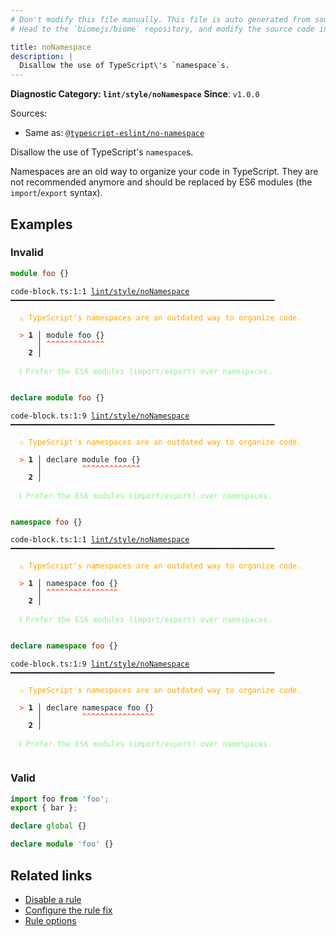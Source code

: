 ```yaml
---
# Don't modify this file manually. This file is auto generated from source, and you will lose your changes next time the website is built.
# Head to the `biomejs/biome` repository, and modify the source code in there.

title: noNamespace
description: |
  Disallow the use of TypeScript\'s `namespace`s.
---
```


**Diagnostic Category: `lint/style/noNamespace`**
<Tabs>
<TabItem label="TypeScript and TSX" icon="seti:typescript">
**Since**: `v1.0.0`

Sources: 
- Same as: <a href="https://typescript-eslint.io/rules/no-namespace" target="_blank"><code>@typescript-eslint/no-namespace</code></a>

Disallow the use of TypeScript's `namespace`s.

Namespaces are an old way to organize your code in TypeScript.
They are not recommended anymore and should be replaced by ES6 modules
(the `import`/`export` syntax).

## Examples

### Invalid

```ts
module foo {}
```

<pre class="language-text"><code class="language-text">code-block.ts:1:1 <a href="https://biomejs.dev/linter/rules/no-namespace">lint/style/noNamespace</a> ━━━━━━━━━━━━━━━━━━━━━━━━━━━━━━━━━━━━━━━━━━━━━━━━━━━━━━━━━━━<br /><br />  <strong><span style="color: Orange;">⚠</span></strong> <span style="color: Orange;">TypeScript's namespaces are an outdated way to organize code.</span><br />  <br />  <strong><span style="color: Tomato;">&gt;</span></strong> <strong>1 │ </strong>module foo &#123;&#125;<br />   <strong>   │ </strong><strong><span style="color: Tomato;">^</span></strong><strong><span style="color: Tomato;">^</span></strong><strong><span style="color: Tomato;">^</span></strong><strong><span style="color: Tomato;">^</span></strong><strong><span style="color: Tomato;">^</span></strong><strong><span style="color: Tomato;">^</span></strong><strong><span style="color: Tomato;">^</span></strong><strong><span style="color: Tomato;">^</span></strong><strong><span style="color: Tomato;">^</span></strong><strong><span style="color: Tomato;">^</span></strong><strong><span style="color: Tomato;">^</span></strong><strong><span style="color: Tomato;">^</span></strong><strong><span style="color: Tomato;">^</span></strong><br />    <strong>2 │ </strong><br />  <br />  <strong><span style="color: lightgreen;">ℹ</span></strong> <span style="color: lightgreen;">Prefer the ES6 modules (import/export) over namespaces.</span><br />  <br /></code></pre>

```ts
declare module foo {}
```

<pre class="language-text"><code class="language-text">code-block.ts:1:9 <a href="https://biomejs.dev/linter/rules/no-namespace">lint/style/noNamespace</a> ━━━━━━━━━━━━━━━━━━━━━━━━━━━━━━━━━━━━━━━━━━━━━━━━━━━━━━━━━━━<br /><br />  <strong><span style="color: Orange;">⚠</span></strong> <span style="color: Orange;">TypeScript's namespaces are an outdated way to organize code.</span><br />  <br />  <strong><span style="color: Tomato;">&gt;</span></strong> <strong>1 │ </strong>declare module foo &#123;&#125;<br />   <strong>   │ </strong>        <strong><span style="color: Tomato;">^</span></strong><strong><span style="color: Tomato;">^</span></strong><strong><span style="color: Tomato;">^</span></strong><strong><span style="color: Tomato;">^</span></strong><strong><span style="color: Tomato;">^</span></strong><strong><span style="color: Tomato;">^</span></strong><strong><span style="color: Tomato;">^</span></strong><strong><span style="color: Tomato;">^</span></strong><strong><span style="color: Tomato;">^</span></strong><strong><span style="color: Tomato;">^</span></strong><strong><span style="color: Tomato;">^</span></strong><strong><span style="color: Tomato;">^</span></strong><strong><span style="color: Tomato;">^</span></strong><br />    <strong>2 │ </strong><br />  <br />  <strong><span style="color: lightgreen;">ℹ</span></strong> <span style="color: lightgreen;">Prefer the ES6 modules (import/export) over namespaces.</span><br />  <br /></code></pre>

```ts
namespace foo {}
```

<pre class="language-text"><code class="language-text">code-block.ts:1:1 <a href="https://biomejs.dev/linter/rules/no-namespace">lint/style/noNamespace</a> ━━━━━━━━━━━━━━━━━━━━━━━━━━━━━━━━━━━━━━━━━━━━━━━━━━━━━━━━━━━<br /><br />  <strong><span style="color: Orange;">⚠</span></strong> <span style="color: Orange;">TypeScript's namespaces are an outdated way to organize code.</span><br />  <br />  <strong><span style="color: Tomato;">&gt;</span></strong> <strong>1 │ </strong>namespace foo &#123;&#125;<br />   <strong>   │ </strong><strong><span style="color: Tomato;">^</span></strong><strong><span style="color: Tomato;">^</span></strong><strong><span style="color: Tomato;">^</span></strong><strong><span style="color: Tomato;">^</span></strong><strong><span style="color: Tomato;">^</span></strong><strong><span style="color: Tomato;">^</span></strong><strong><span style="color: Tomato;">^</span></strong><strong><span style="color: Tomato;">^</span></strong><strong><span style="color: Tomato;">^</span></strong><strong><span style="color: Tomato;">^</span></strong><strong><span style="color: Tomato;">^</span></strong><strong><span style="color: Tomato;">^</span></strong><strong><span style="color: Tomato;">^</span></strong><strong><span style="color: Tomato;">^</span></strong><strong><span style="color: Tomato;">^</span></strong><strong><span style="color: Tomato;">^</span></strong><br />    <strong>2 │ </strong><br />  <br />  <strong><span style="color: lightgreen;">ℹ</span></strong> <span style="color: lightgreen;">Prefer the ES6 modules (import/export) over namespaces.</span><br />  <br /></code></pre>

```ts
declare namespace foo {}
```

<pre class="language-text"><code class="language-text">code-block.ts:1:9 <a href="https://biomejs.dev/linter/rules/no-namespace">lint/style/noNamespace</a> ━━━━━━━━━━━━━━━━━━━━━━━━━━━━━━━━━━━━━━━━━━━━━━━━━━━━━━━━━━━<br /><br />  <strong><span style="color: Orange;">⚠</span></strong> <span style="color: Orange;">TypeScript's namespaces are an outdated way to organize code.</span><br />  <br />  <strong><span style="color: Tomato;">&gt;</span></strong> <strong>1 │ </strong>declare namespace foo &#123;&#125;<br />   <strong>   │ </strong>        <strong><span style="color: Tomato;">^</span></strong><strong><span style="color: Tomato;">^</span></strong><strong><span style="color: Tomato;">^</span></strong><strong><span style="color: Tomato;">^</span></strong><strong><span style="color: Tomato;">^</span></strong><strong><span style="color: Tomato;">^</span></strong><strong><span style="color: Tomato;">^</span></strong><strong><span style="color: Tomato;">^</span></strong><strong><span style="color: Tomato;">^</span></strong><strong><span style="color: Tomato;">^</span></strong><strong><span style="color: Tomato;">^</span></strong><strong><span style="color: Tomato;">^</span></strong><strong><span style="color: Tomato;">^</span></strong><strong><span style="color: Tomato;">^</span></strong><strong><span style="color: Tomato;">^</span></strong><strong><span style="color: Tomato;">^</span></strong><br />    <strong>2 │ </strong><br />  <br />  <strong><span style="color: lightgreen;">ℹ</span></strong> <span style="color: lightgreen;">Prefer the ES6 modules (import/export) over namespaces.</span><br />  <br /></code></pre>

### Valid

```ts
import foo from 'foo';
export { bar };
```

```ts
declare global {}
```

```ts
declare module 'foo' {}
```

## Related links

- [Disable a rule](/linter/#disable-a-lint-rule)
- [Configure the rule fix](/linter#configure-the-rule-fix)
- [Rule options](/linter/#rule-options)

</TabItem>
</Tabs>

